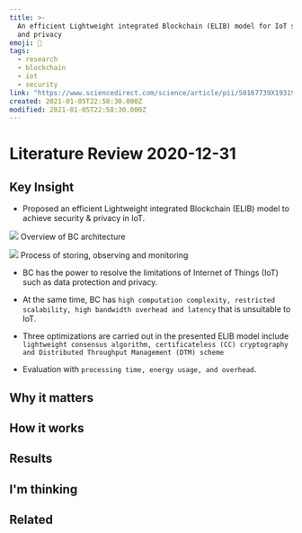 ```yaml
---
title: >-
  An efficient Lightweight integrated Blockchain (ELIB) model for IoT security
  and privacy
emoji: 📝
tags:
  - research
  - blockchain
  - iot
  - security
link: "https://www.sciencedirect.com/science/article/pii/S0167739X19319843"
created: 2021-01-05T22:58:30.000Z
modified: 2021-01-05T22:58:30.000Z
---
```


# Literature Review 2020-12-31

## Key Insight

- Proposed an efficient Lightweight integrated Blockchain (ELIB) model to achieve security & privacy in IoT.

![](https://ars.els-cdn.com/content/image/1-s2.0-S0167739X19319843-gr1.jpg)
Overview of BC architecture

![](https://ars.els-cdn.com/content/image/1-s2.0-S0167739X19319843-gr2.jpg)
Process of storing, observing and monitoring

- BC has the power to resolve the limitations of Internet of Things (IoT) such as data protection and privacy.
- At the same time, BC has `high computation complexity, restricted scalability, high bandwidth overhead and latency` that is unsuitable to IoT.

- Three optimizations are carried out in the presented ELIB model include `lightweight consensus algorithm, certificateless (CC) cryptography and Distributed Throughput Management (DTM) scheme`

- Evaluation with `processing time, energy usage, and overhead`.

## Why it matters

## How it works

## Results

## I'm thinking

## Related
